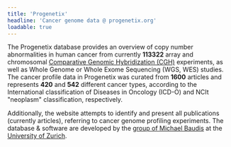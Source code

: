 ```yaml
---
title: 'Progenetix'
headline: 'Cancer genome data @ progenetix.org'
loadable: true
---
```



The Progenetix database provides an overview of copy number abnormalities in human cancer from currently **113322** array and chromosomal [Comparative Genomic Hybridization (CGH)](https://en.wikipedia.org/wiki/Comparative_genomic_hybridization) experiments, as well as Whole Genome or Whole Exome Sequencing (WGS, WES) studies.
The cancer profile data in Progenetix was curated from **1600** articles and represents **420** and **542** different cancer types, according to the International classification of Diseases in Oncology (ICD-O) and NCIt "neoplasm" classification, respectively.

Additionally, the website attempts to identify and present all publications (currently **<PublicationCount/>** articles), referring to cancer genome profiling experiments.
The database & software are developed by the [group of Michael Baudis](http://www.imls.uzh.ch/en/research/baudis/) at the [University of Zurich](http://www.uzh.ch).

<ExampleHistogram/>
